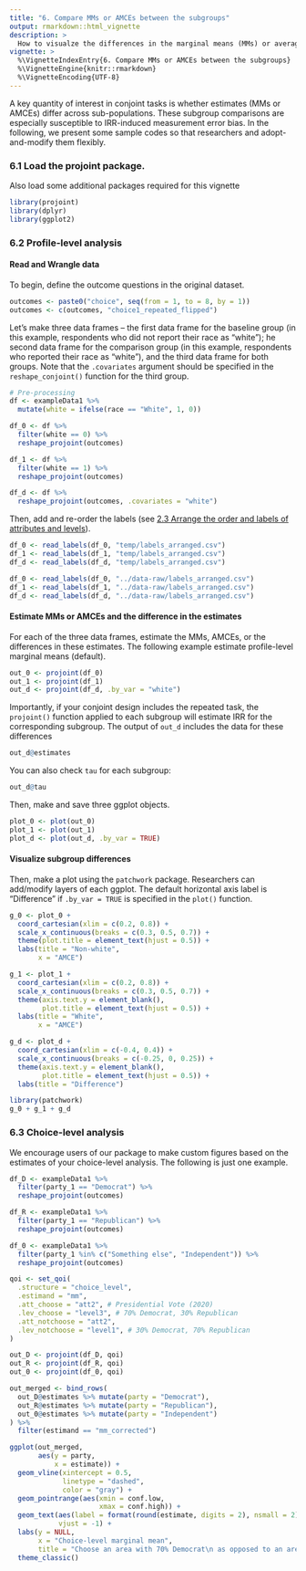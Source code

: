 ```yaml
---
title: "6. Compare MMs or AMCEs between the subgroups"
output: rmarkdown::html_vignette
description: >
  How to visualze the differences in the marginal means (MMs) or average marginal component effects (AMCEs)
vignette: >
  %\VignetteIndexEntry{6. Compare MMs or AMCEs between the subgroups}
  %\VignetteEngine{knitr::rmarkdown}
  %\VignetteEncoding{UTF-8}
---
```


A key quantity of interest in conjoint tasks is whether estimates (MMs or AMCEs) differ across sub-populations. These subgroup comparisons are especially susceptible to IRR-induced measurement error bias. In the following, we present some sample codes so that researchers and adopt-and-modify them flexibly.

### 6.1 Load the projoint package. 

Also load some additional packages required for this vignette

```r
library(projoint)
library(dplyr)
library(ggplot2)
```

### 6.2 Profile-level analysis

#### Read and Wrangle data

To begin, define the outcome questions in the original dataset. 

```r
outcomes <- paste0("choice", seq(from = 1, to = 8, by = 1))
outcomes <- c(outcomes, "choice1_repeated_flipped")
```

Let's make three data frames -- the first data frame for the baseline group (in this example, respondents who did not report their race as "white"); he second data frame for the comparison group (in this example, respondents who reported their race as "white"), and the third data frame for both groups. Note that the `.covariates` argument should be specified in the `reshape_conjoint()` function for the third group.

```r
# Pre-processing
df <- exampleData1 %>% 
  mutate(white = ifelse(race == "White", 1, 0))

df_0 <- df %>% 
  filter(white == 0) %>% 
  reshape_projoint(outcomes)

df_1 <- df %>% 
  filter(white == 1) %>% 
  reshape_projoint(outcomes)

df_d <- df %>% 
  reshape_projoint(outcomes, .covariates = "white") 
```

Then, add and re-order the labels (see [2.3 Arrange the order and labels of attributes and levels](https://yhoriuchi.github.io/projoint/articles/02-wrangle.html#arrange-the-order-and-labels-of-attributes-and-levels})).

```r
df_0 <- read_labels(df_0, "temp/labels_arranged.csv")
df_1 <- read_labels(df_1, "temp/labels_arranged.csv")
df_d <- read_labels(df_d, "temp/labels_arranged.csv")
```

```r
df_0 <- read_labels(df_0, "../data-raw/labels_arranged.csv")
df_1 <- read_labels(df_1, "../data-raw/labels_arranged.csv")
df_d <- read_labels(df_d, "../data-raw/labels_arranged.csv")
```

#### Estimate MMs or AMCEs and the difference in the estimates

For each of the three data frames, estimate the MMs, AMCEs, or the differences in these estimates. The following example estimate profile-level marginal means (default).
```r
out_0 <- projoint(df_0)
out_1 <- projoint(df_1)
out_d <- projoint(df_d, .by_var = "white")
```

Importantly, if your conjoint design includes the repeated task, the `projoint()` function applied to each subgroup will estimate IRR for the corresponding subgroup. The output of `out_d` includes the data for these differences
```r
out_d@estimates
```

You can also check `tau` for each subgroup:
```r
out_d@tau
```
Then, make and save three ggplot objects.

```r
plot_0 <- plot(out_0)
plot_1 <- plot(out_1)
plot_d <- plot(out_d, .by_var = TRUE)
```

#### Visualize subgroup differences

Then, make a plot using the `patchwork` package. Researchers can add/modify layers of each ggplot. The default horizontal axis label is "Difference" if `.by_var = TRUE` is specified in the `plot()` function.

```r
g_0 <- plot_0 +
  coord_cartesian(xlim = c(0.2, 0.8)) +
  scale_x_continuous(breaks = c(0.3, 0.5, 0.7)) +
  theme(plot.title = element_text(hjust = 0.5)) +
  labs(title = "Non-white", 
       x = "AMCE")

g_1 <- plot_1 + 
  coord_cartesian(xlim = c(0.2, 0.8)) +
  scale_x_continuous(breaks = c(0.3, 0.5, 0.7)) +
  theme(axis.text.y = element_blank(),
        plot.title = element_text(hjust = 0.5)) +
  labs(title = "White",
       x = "AMCE")

g_d <- plot_d + 
  coord_cartesian(xlim = c(-0.4, 0.4)) +
  scale_x_continuous(breaks = c(-0.25, 0, 0.25)) +
  theme(axis.text.y = element_blank(),
        plot.title = element_text(hjust = 0.5)) +
  labs(title = "Difference")

library(patchwork)
g_0 + g_1 + g_d 
```

### 6.3 Choice-level analysis

We encourage users of our package to make custom figures based on the estimates of your choice-level analysis. The following is just one example.

```r

df_D <- exampleData1 %>% 
  filter(party_1 == "Democrat") %>% 
  reshape_projoint(outcomes)

df_R <- exampleData1 %>% 
  filter(party_1 == "Republican") %>% 
  reshape_projoint(outcomes)

df_0 <- exampleData1 %>% 
  filter(party_1 %in% c("Something else", "Independent")) %>% 
  reshape_projoint(outcomes)

qoi <- set_qoi(
  .structure = "choice_level",
  .estimand = "mm",
  .att_choose = "att2", # Presidential Vote (2020)
  .lev_choose = "level3", # 70% Democrat, 30% Republican 
  .att_notchoose = "att2", 
  .lev_notchoose = "level1", # 30% Democrat, 70% Republican
)

out_D <- projoint(df_D, qoi)
out_R <- projoint(df_R, qoi)
out_0 <- projoint(df_0, qoi)

out_merged <- bind_rows(
  out_D@estimates %>% mutate(party = "Democrat"),
  out_R@estimates %>% mutate(party = "Republican"),
  out_0@estimates %>% mutate(party = "Independent")
) %>% 
  filter(estimand == "mm_corrected")

ggplot(out_merged, 
       aes(y = party,
           x = estimate)) +
  geom_vline(xintercept = 0.5,
             linetype = "dashed", 
             color = "gray") +
  geom_pointrange(aes(xmin = conf.low,
                      xmax = conf.high)) +
  geom_text(aes(label = format(round(estimate, digits = 2), nsmall = 2)),
            vjust = -1) +
  labs(y = NULL,
       x = "Choice-level marginal mean", 
       title = "Choose an area with 70% Democrat\n as opposed to an area with 30% Democrat") +
  theme_classic()


```